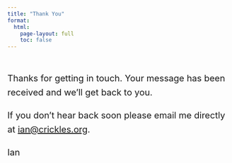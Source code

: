 ```yaml
---
title: "Thank You"
format:
  html:
    page-layout: full
    toc: false
---
```


<style>
.thank-you-message {
  margin-top: 3rem;
  font-size: 1.25rem;
  line-height: 1.6;
  max-width: 600px;
}
</style>

<div class="thank-you-message">
  <p>Thanks for getting in touch. Your message has been received and we'll get back to you.</p>
  <p>If you don't hear back soon please email me directly at <a href="mailto:ian@crickles.org">ian@crickles.org</a>.</p>
  <p>Ian</p>
</div>